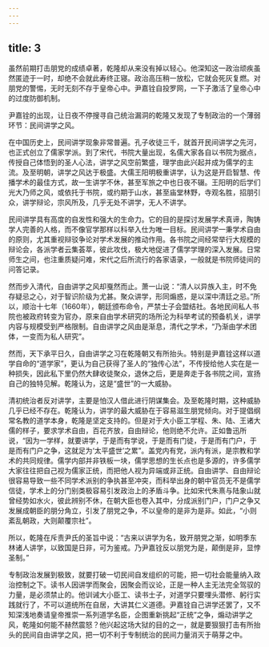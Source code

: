 ```yaml
---
---
---
```

title: 3
---



虽然前期打击朋党的成绩卓著，乾隆却从来没有掉以轻心。他深知这一政治顽疾虽然匿迹于一时，却绝不会就此寿终正寝。政治高压稍一放松，它就会死灰复燃。对朋党的警惕，无时无刻不存于皇帝心中。尹嘉铨自投罗网，一下子激活了皇帝心中的过度防御机制。

尹嘉铨的出现，让日夜不停搜寻自己统治漏洞的乾隆又发现了专制政治的一个薄弱环节：民间讲学之风。

在中国历史上，民间讲学现象非常普遍。孔子收徒三千，就首开民间讲学之先河，也正式创立了儒家学派。到了宋代，书院大量出现，名儒大家各自以书院为据点，传授自己体悟到的圣人心法，讲学之风空前繁盛，理学由此兴起并成为儒学的主流。及至明朝，讲学之风达于极盛。大儒王阳明极重讲学，认为这是开启智慧、传播学术的最佳方式，故一生讲学不休，甚至军旅之中也日夜不辍。王阳明的后学们光大乃师之风，或依托于书院，或约期于山水，甚至庙堂林野，寺观名胜，招朋引众，讲学辩论，宗风所及，几乎无处不讲学，无人不讲学。

民间讲学具有高度的自发性和强大的生命力。它的目的是探讨发展学术真谛，陶铸学人完善的人格，而不像官学那样以科举入仕为唯一目标。民间讲学一秉学术自由的原则，尤其重视辩驳争论对学术发展的推动作用。各书院之间经常举行大规模的辩论会，各派学者云集荟萃，彼此攻伐，极大地促进了儒学学理的深入发展。日常师生之间，也注重质疑问难，宋代之后所流行的各家语录，一般就是书院师徒间的问答记录。

然而步入清代，自由讲学之风却戛然而止。萧一山说：“清人以异族入主，时不免存疑忌之心，对于智识阶级为尤甚。聚众讲学，形同煽惑，是以深中清廷之忌。”所以，顺治十七年（1660年），朝廷颁布命令，严禁士子会盟结社。各地民间私人书院也被政府转变为官办，原来自由学术研究的场所沦为科举考试的预备机关，讲学内容与规模受到严格限制。自由讲学之风由是渐息，清代之学术，“乃渐由学术团体，一变而为私人研究”。

然而，天下承平日久，自由讲学之习在乾隆朝又有所抬头。特别是尹嘉铨这样以道学自命的“道学家”，更认为自己获得了圣人的“独传心法”，不传授给他人实在是一种损失，因此私下里仍然大肆收徒聚众，退休之后，更是奔走于各书院之间，宣扬自己的独特见解。乾隆认为，这是“盛世”的一大威胁。

清初统治者反对讲学，主要是怕汉人借此进行阴谋集会。及至乾隆时期，这种威胁几乎已经不存在。乾隆认为，讲学的最大威胁在于容易滋生朋党倾向。对于提倡纲常名教的道学本身，乾隆是坚定支持的。但是对于大小臣工学程、朱、陆、王诸大儒的样子，要求学术自由，百花齐放，自由辩论，他则绝不允许。正如鲁迅所说，“因为一学样，就要讲学，于是而有学说，于是而有门徒，于是而有门户，于是而有门户之争，这就足为‘太平盛世’之累”。盖党内有党，派内有派，是宗教和学术的共同规律。儒学内部并非铁板一块，儒学思想的生长点也是多源的，许多儒学大家往往把自己视为儒家正统，而把他人视为异端或非正统。自由讲学、自由辩论很容易导致一些不同学术派别的争执甚至冲突，而科举出身的朝中官员无不是儒学信徒，学术上的分门别类极容易引发政治上的矛盾斗争。比如宋代朱熹与陆象山就曾经势如水火，彼此辨别不休，在朝大臣也卷入其中，分成派别门户，门户之争又发展成朝臣的朋分角立，引发了朋党之争，不以皇帝的是非为是非。如此，“小则紊乱朝政，大则颠覆宗社”。

所以，乾隆在斥责尹氏的圣旨中说：“古来以讲学为名，致开朋党之渐，如明季东林诸人讲学，以致国是日非，可为鉴戒。乃尹嘉铨反以朋党为是，颠倒是非，显悖圣制。”

专制政治发展到极致，就要打破一切民间自发组织的可能，把一切社会能量纳入政治控制之下。读书人因讲学而聚会，因聚会而议论，正是一种人主无法完全驾驭的力量，是必须禁止的。他训诫大小臣工、读书士子，对道学只要埋头潜修、躬行实践就行了，不可以道统所在自居，大讲其仁义道德。尹嘉铨自己讲学还罢了，又不知深浅地奏请皇帝推崇一系列道学名臣，企图重新挑起“正统”之争，煽动讲学之风，乾隆如何能不赫然震怒？他兴起这场大狱的目的之一，就是要狠狠打击有所抬头的民间自由讲学之风，把一切不利于专制统治的民间力量消灭于萌芽之中。